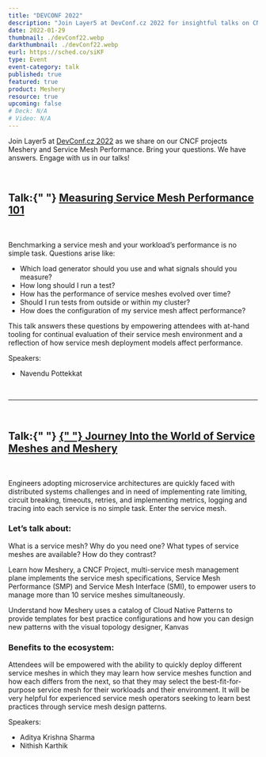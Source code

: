 ```yaml
---
title: "DEVCONF 2022"
description: "Join Layer5 at DevConf.cz 2022 for insightful talks on CNCF projects Meshery and Service Mesh Performance. Dive into 'Measuring Service Mesh Performance 101' to explore the intricacies of benchmarking service meshes and workload performance."
date: 2022-01-29
thumbnail: ./devConf22.webp
darkthumbnail: ./devConf22.webp
eurl: https://sched.co/siKF
type: Event
event-category: talk
published: true
featured: true
product: Meshery
resource: true
upcoming: false
# Deck: N/A
# Video: N/A
---
```




<p>
  Join Layer5 at <a href="https://www.devconf.info/cz/">DevConf.cz 2022</a> as
  we share on our CNCF projects Meshery and Service Mesh Performance. Bring
  your questions. We have answers. Engage with us in our talks!
</p>

<br />

<h2>
  Talk:{" "}
  <a href="https://sched.co/siKF">Measuring Service Mesh Performance 101</a>
</h2>

<br />

<p>

Benchmarking a service mesh and your workload’s performance is no simple task. Questions arise like:

<ul>
<li>Which load generator should you use and what signals should you measure?</li>
<li>How long should I run a test?</li>
<li>How has the performance of service meshes evolved over time?</li>
<li>Should I run tests from outside or within my cluster?</li>
<li>How does the configuration of my service mesh affect performance?</li>

</ul>

This talk answers these questions by empowering attendees with at-hand tooling for continual evaluation of their service mesh environment and a reflection of how service mesh deployment models affect performance.

</p>

Speakers:

<ul>
  <li>
    Navendu Pottekkat
  </li>
</ul>

<br />
<hr />
<br />

<h2>
  Talk:{" "}
  <a href="https://sched.co/siEs">
    {" "}
    Journey Into the World of Service Meshes and Meshery
  </a>
</h2>

<br />

<p>

Engineers adopting microservice architectures are quickly faced with distributed systems challenges and in need of implementing rate limiting, circuit breaking, timeouts, retries, and implementing metrics, logging and tracing into each service is no simple task. Enter the service mesh.

</p>

<h3>Let’s talk about:</h3>

<p>

What is a service mesh? Why do you need one?
What types of service meshes are available? How do they contrast?

Learn how Meshery, a CNCF Project, multi-service mesh management plane implements the service mesh specifications, Service Mesh Performance (SMP) and Service Mesh Interface (SMI), to empower users to manage more than 10 service meshes simultaneously.

Understand how Meshery uses a catalog of Cloud Native Patterns to provide templates for best practice configurations and how you can design new patterns with the visual topology designer, Kanvas

</p>

<h3>Benefits to the ecosystem:</h3>

<p>
  Attendees will be empowered with the ability to quickly deploy different
  service meshes in which they may learn how service meshes function and how
  each differs from the next, so that they may select the best-fit-for-purpose
  service mesh for their workloads and their environment. It will be very
  helpful for experienced service mesh operators seeking to learn best practices
  through service mesh design patterns.
</p>

Speakers:

<ul>
  <li>
    <Link to="/community/members/adithya-krishna">Aditya Krishna Sharma</Link>
  </li>
  <li>
    <Link to="/community/members/nithish-karthik">Nithish Karthik</Link>
  </li>
</ul>
